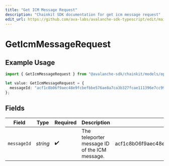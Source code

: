 ```yaml
---
title: "Get ICM Message Request"
description: "Chainkit SDK documentation for get icm message request"
edit_url: https://github.com/ava-labs/avalanche-sdk-typescript/edit/main/chainkit/docs/models/operations/geticmmessagerequest.md
---
```


# GetIcmMessageRequest

## Example Usage

```typescript
import { GetIcmMessageRequest } from "@avalanche-sdk/chainkit/models/operations";

let value: GetIcmMessageRequest = {
  messageId: "acf1c8b06f9aec48e9fcbefbbe576ae8a7ca3b327fcae111396e7cc99956674d",
};
```

## Fields

| Field                                                            | Type                                                             | Required                                                         | Description                                                      | Example                                                          |
| ---------------------------------------------------------------- | ---------------------------------------------------------------- | ---------------------------------------------------------------- | ---------------------------------------------------------------- | ---------------------------------------------------------------- |
| `messageId`                                                      | *string*                                                         | :heavy_check_mark:                                               | The teleporter message ID of the ICM message.                    | acf1c8b06f9aec48e9fcbefbbe576ae8a7ca3b327fcae111396e7cc99956674d |